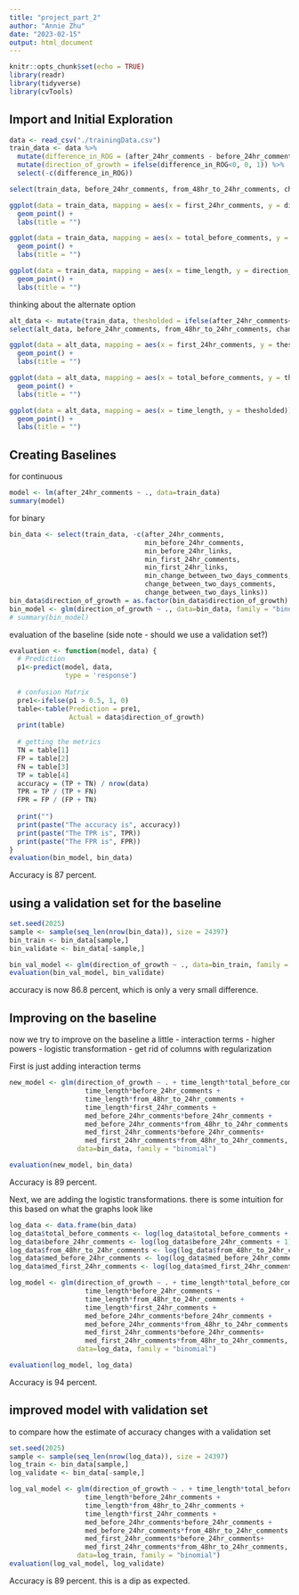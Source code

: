 ```yaml
---
title: "project_part_2"
author: "Annie Zhu"
date: "2023-02-15"
output: html_document
---
```


```r
knitr::opts_chunk$set(echo = TRUE)
library(readr)
library(tidyverse)
library(cvTools)
```

## Import and Initial Exploration


```r
data <- read_csv("./trainingData.csv")
train_data <- data %>%
  mutate(difference_in_ROG = (after_24hr_comments - before_24hr_comments) - change_between_two_days_comments) %>%
  mutate(direction_of_growth = ifelse(difference_in_ROG<0, 0, 1)) %>%
  select(-c(difference_in_ROG))

select(train_data, before_24hr_comments, from_48hr_to_24hr_comments, change_between_two_days_comments, after_24hr_comments, direction_of_growth)
```

```r
ggplot(data = train_data, mapping = aes(x = first_24hr_comments, y = direction_of_growth)) + 
  geom_point() +
  labs(title = "")

ggplot(data = train_data, mapping = aes(x = total_before_comments, y = direction_of_growth)) + 
  geom_point() +
  labs(title = "")

ggplot(data = train_data, mapping = aes(x = time_length, y = direction_of_growth)) + 
  geom_point() +
  labs(title = "")
```
thinking about the alternate option
```r
alt_data <- mutate(train_data, thesholded = ifelse(after_24hr_comments<10, 0, 1))
select(alt_data, before_24hr_comments, from_48hr_to_24hr_comments, change_between_two_days_comments, after_24hr_comments, thesholded)

ggplot(data = alt_data, mapping = aes(x = first_24hr_comments, y = thesholded)) + 
  geom_point() +
  labs(title = "")

ggplot(data = alt_data, mapping = aes(x = total_before_comments, y = thesholded)) + 
  geom_point() +
  labs(title = "")

ggplot(data = alt_data, mapping = aes(x = time_length, y = thesholded)) + 
  geom_point() +
  labs(title = "")
```


## Creating Baselines

for continuous

```r
model <- lm(after_24hr_comments ~ ., data=train_data)
summary(model)
```
for binary

```r
bin_data <- select(train_data, -c(after_24hr_comments, 
                                  min_before_24hr_comments, 
                                  min_before_24hr_links, 
                                  min_first_24hr_comments, 
                                  min_first_24hr_links, 
                                  min_change_between_two_days_comments,
                                  change_between_two_days_comments,
                                  change_between_two_days_links))
bin_data$direction_of_growth = as.factor(bin_data$direction_of_growth)
bin_model <- glm(direction_of_growth ~ ., data=bin_data, family = "binomial")
# summary(bin_model)
```

evaluation of the baseline
(side note - should we use a validation set?)
```r
evaluation <- function(model, data) {
  # Prediction
  p1<-predict(model, data, 
              type = 'response')
  
  # confusion Matrix 
  pre1<-ifelse(p1 > 0.5, 1, 0)
  table<-table(Prediction = pre1, 
               Actual = data$direction_of_growth) 
  print(table)
  
  # getting the metrics
  TN = table[1]
  FP = table[2]
  FN = table[3]
  TP = table[4]
  accuracy = (TP + TN) / nrow(data)
  TPR = TP / (TP + FN)
  FPR = FP / (FP + TN)
  
  print("")
  print(paste("The accuracy is", accuracy))
  print(paste("The TPR is", TPR))
  print(paste("The FPR is", FPR))
}
evaluation(bin_model, bin_data)
```
Accuracy  is 87 percent.

## using a validation set for the baseline

```r
set.seed(2025)
sample <- sample(seq_len(nrow(bin_data)), size = 24397)
bin_train <- bin_data[sample,]
bin_validate <- bin_data[-sample,]

bin_val_model <- glm(direction_of_growth ~ ., data=bin_train, family = "binomial")
evaluation(bin_val_model, bin_validate)
```
accuracy is now 86.8 percent, which is only a very small difference.

## Improving on the baseline

now we try to improve on the baseline a little
- interaction terms
- higher powers
- logistic transformation
- get rid of columns with regularization

First is just adding interaction terms
```r
new_model <- glm(direction_of_growth ~ . + time_length*total_before_comments + 
                   time_length*before_24hr_comments + 
                   time_length*from_48hr_to_24hr_comments +
                   time_length*first_24hr_comments +
                   med_before_24hr_comments*before_24hr_comments + 
                   med_before_24hr_comments*from_48hr_to_24hr_comments +
                   med_first_24hr_comments*before_24hr_comments+
                   med_first_24hr_comments*from_48hr_to_24hr_comments, 
                 data=bin_data, family = "binomial")

evaluation(new_model, bin_data)

```
Accuracy is 89 percent.

Next, we are adding the logistic transformations. there is some intuition for this based on what the graphs look like
```r
log_data <- data.frame(bin_data)
log_data$total_before_comments <- log(log_data$total_before_comments + 1)
log_data$before_24hr_comments <- log(log_data$before_24hr_comments + 1)
log_data$from_48hr_to_24hr_comments <- log(log_data$from_48hr_to_24hr_comments + 1)
log_data$med_before_24hr_comments <- log(log_data$med_before_24hr_comments + 1)
log_data$med_first_24hr_comments <- log(log_data$med_first_24hr_comments + 1)

log_model <- glm(direction_of_growth ~ . + time_length*total_before_comments + 
                   time_length*before_24hr_comments + 
                   time_length*from_48hr_to_24hr_comments +
                   time_length*first_24hr_comments +
                   med_before_24hr_comments*before_24hr_comments + 
                   med_before_24hr_comments*from_48hr_to_24hr_comments +
                   med_first_24hr_comments*before_24hr_comments+
                   med_first_24hr_comments*from_48hr_to_24hr_comments, 
                 data=log_data, family = "binomial")

evaluation(log_model, log_data)

```
Accuracy is 94 percent.

## improved model with validation set
to compare how the estimate of accuracy changes with a validation set

```r
set.seed(2025)
sample <- sample(seq_len(nrow(log_data)), size = 24397)
log_train <- bin_data[sample,]
log_validate <- bin_data[-sample,]

log_val_model <- glm(direction_of_growth ~ . + time_length*total_before_comments + 
                   time_length*before_24hr_comments + 
                   time_length*from_48hr_to_24hr_comments +
                   time_length*first_24hr_comments +
                   med_before_24hr_comments*before_24hr_comments + 
                   med_before_24hr_comments*from_48hr_to_24hr_comments +
                   med_first_24hr_comments*before_24hr_comments+
                   med_first_24hr_comments*from_48hr_to_24hr_comments, 
                 data=log_train, family = "binomial")
evaluation(log_val_model, log_validate)
```
Accuracy is 89 percent. this is a dip as expected.  





